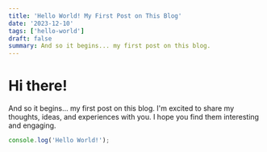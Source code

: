 ```yaml
---
title: 'Hello World! My First Post on This Blog'
date: '2023-12-10'
tags: ['hello-world']
draft: false
summary: And so it begins... my first post on this blog.
---
```


# Hi there!

And so it begins... my first post on this blog. I'm excited to share my thoughts, ideas, and experiences with you. I hope you find them interesting and engaging.

```javascript
console.log('Hello World!');
```